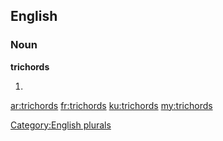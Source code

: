 ==English==

===Noun===
'''trichords'''

# {{plural of|[[trichord]]}}

[[Category:English plurals]]

[[ar:trichords]]
[[fr:trichords]]
[[ku:trichords]]
[[my:trichords]]